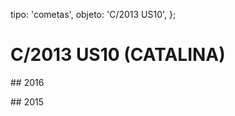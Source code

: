 
  tipo: 'cometas',
  objeto: 'C/2013 US10',
};

# C/2013 US10 (CATALINA)

## 2016

<Imagen
  src="registro/c2013-us10_20160306_2013us10_20160306_i88.jpg"
  fecha="20160306"
/>

<Imagen
  src="registro/c2013-us10_20160223_2013us10_20160223_i88.jpg"
  fecha="20160223"
/>

## 2015

<Imagen
  src="registro/c2013-us10_20151220_2013us10pro_20151220_i88.jpg"
  fecha="20151220"
/>

<Imagen
  src="registro/c2013-us10_20121200_rgbpro_2.jpg"
  fecha="20121200"
/>

<Imagen
  src="registro/c2013-us10_20151220_c_2013-us10-catalina_orbita.jpg"
  fecha="20151220"
/>

<Imagen
  src="registro/c2013-us10_20151217_2013us10_20151217_i88.jpg"
  fecha="20151217"
  desc="420mm"
/>

<Imagen
  src="registro/c2013-us10_20151206_c2013us10_20151206_i881.jpg"
  fecha="20151206"
/>